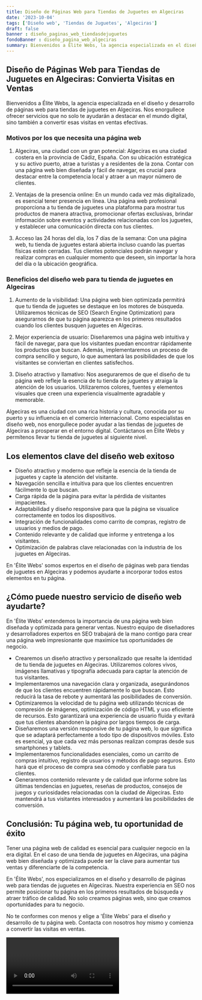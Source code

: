 ```yaml
---
title: Diseño de Páginas Web para Tiendas de Juguetes en Algeciras
date: '2023-10-04'
tags: ['Diseño web', 'Tiendas de Juguetes', 'Algeciras']
draft: false
banner : diseño_paginas_web_tiendasdejuguetes
fondoBanner : diseño_pagina_web_algeciras
summary: Bienvenidos a Élite Webs, la agencia especializada en el diseño y desarrollo de páginas web para tiendas de juguetes en Algeciras. Nos enorgullece ofrecer servicios que no solo te ayudarán a destacar en el mundo digital, sino también a convertir esas visitas en ventas efectivas.
---
```


## **Diseño de Páginas Web para Tiendas de Juguetes en Algeciras: Convierta Visitas en Ventas**

Bienvenidos a Élite Webs, la agencia especializada en el diseño y desarrollo de páginas web para tiendas de juguetes en Algeciras. Nos enorgullece ofrecer servicios que no solo te ayudarán a destacar en el mundo digital, sino también a convertir esas visitas en ventas efectivas.

### **Motivos por los que necesita una página web**

1. Algeciras, una ciudad con un gran potencial: Algeciras es una ciudad costera en la provincia de Cádiz, España. Con su ubicación estratégica y su activo puerto, atrae a turistas y a residentes de la zona. Contar con una página web bien diseñada y fácil de navegar, es crucial para destacar entre la competencia local y atraer a un mayor número de clientes.

2. Ventajas de la presencia online: En un mundo cada vez más digitalizado, es esencial tener presencia en línea. Una página web profesional proporciona a tu tienda de juguetes una plataforma para mostrar tus productos de manera atractiva, promocionar ofertas exclusivas, brindar información sobre eventos y actividades relacionadas con los juguetes, y establecer una comunicación directa con tus clientes.

3. Acceso las 24 horas del día, los 7 días de la semana: Con una página web, tu tienda de juguetes estará abierta incluso cuando las puertas físicas estén cerradas. Tus clientes potenciales podrán navegar y realizar compras en cualquier momento que deseen, sin importar la hora del día o la ubicación geográfica.

### **Beneficios del diseño web para tu tienda de juguetes en Algeciras**

1. Aumento de la visibilidad: Una página web bien optimizada permitirá que tu tienda de juguetes se destaque en los motores de búsqueda. Utilizaremos técnicas de SEO (Search Engine Optimization) para asegurarnos de que tu página aparezca en los primeros resultados cuando los clientes busquen juguetes en Algeciras.

2. Mejor experiencia de usuario: Diseñaremos una página web intuitiva y fácil de navegar, para que los visitantes puedan encontrar rápidamente los productos que buscan. Además, implementaremos un proceso de compra sencillo y seguro, lo que aumentará las posibilidades de que los visitantes se conviertan en clientes satisfechos.

3. Diseño atractivo y llamativo: Nos aseguraremos de que el diseño de tu página web refleje la esencia de tu tienda de juguetes y atraiga la atención de los usuarios. Utilizaremos colores, fuentes y elementos visuales que creen una experiencia visualmente agradable y memorable.

Algeciras es una ciudad con una rica historia y cultura, conocida por su puerto y su influencia en el comercio internacional. Como especialistas en diseño web, nos enorgullece poder ayudar a las tiendas de juguetes de Algeciras a prosperar en el entorno digital. Contáctanos en Élite Webs y permítenos llevar tu tienda de juguetes al siguiente nivel.

<GifSeo />

<Cta />

## Los elementos clave del diseño web exitoso

- Diseño atractivo y moderno que refleje la esencia de la tienda de juguetes y capte la atención del visitante.
- Navegación sencilla e intuitiva para que los clientes encuentren fácilmente lo que buscan.
- Carga rápida de la página para evitar la pérdida de visitantes impacientes.
- Adaptabilidad y diseño responsive para que la página se visualice correctamente en todos los dispositivos.
- Integración de funcionalidades como carrito de compras, registro de usuarios y medios de pago.
- Contenido relevante y de calidad que informe y entretenga a los visitantes.
- Optimización de palabras clave relacionadas con la industria de los juguetes en Algeciras.

En 'Élite Webs' somos expertos en el diseño de páginas web para tiendas de juguetes en Algeciras y podemos ayudarte a incorporar todos estos elementos en tu página.

## ¿Cómo puede nuestro servicio de diseño web ayudarte?

En 'Élite Webs' entendemos la importancia de una página web bien diseñada y optimizada para generar ventas. Nuestro equipo de diseñadores y desarrolladores expertos en SEO trabajará de la mano contigo para crear una página web impresionante que maximice tus oportunidades de negocio.

- Crearemos un diseño atractivo y personalizado que resalte la identidad de tu tienda de juguetes en Algeciras. Utilizaremos colores vivos, imágenes llamativas y tipografía adecuada para captar la atención de tus visitantes.
- Implementaremos una navegación clara y organizada, asegurándonos de que los clientes encuentren rápidamente lo que buscan. Esto reducirá la tasa de rebote y aumentará las posibilidades de conversión.
- Optimizaremos la velocidad de tu página web utilizando técnicas de compresión de imágenes, optimización de código HTML y uso eficiente de recursos. Esto garantizará una experiencia de usuario fluida y evitará que tus clientes abandonen la página por largos tiempos de carga.
- Diseñaremos una versión responsive de tu página web, lo que significa que se adaptará perfectamente a todo tipo de dispositivos móviles. Esto es esencial, ya que cada vez más personas realizan compras desde sus smartphones y tablets.
- Implementaremos funcionalidades esenciales, como un carrito de compras intuitivo, registro de usuarios y métodos de pago seguros. Esto hará que el proceso de compra sea cómodo y confiable para tus clientes.
- Generaremos contenido relevante y de calidad que informe sobre las últimas tendencias en juguetes, reseñas de productos, consejos de juegos y curiosidades relacionadas con la ciudad de Algeciras. Esto mantendrá a tus visitantes interesados y aumentará las posibilidades de conversión.

## Conclusión: Tu página web, tu oportunidad de éxito

Tener una página web de calidad es esencial para cualquier negocio en la era digital. En el caso de una tienda de juguetes en Algeciras, una página web bien diseñada y optimizada puede ser la clave para aumentar tus ventas y diferenciarte de la competencia.

En 'Élite Webs', nos especializamos en el diseño y desarrollo de páginas web para tiendas de juguetes en Algeciras. Nuestra experiencia en SEO nos permite posicionar tu página en los primeros resultados de búsqueda y atraer tráfico de calidad. No solo creamos páginas web, sino que creamos oportunidades para tu negocio.

No te conformes con menos y elige a 'Élite Webs' para el diseño y desarrollo de tu página web. Contacta con nosotros hoy mismo y comienza a convertir las visitas en ventas.

<Video />

<CtaBot job='Tiendas de Juguetes' city='Algeciras'/>

<Gmaps query='Algeciras+españa+maps' />